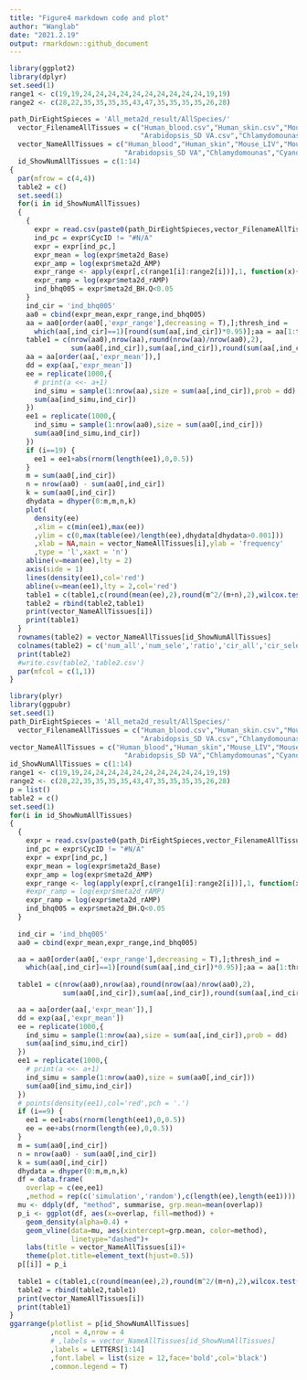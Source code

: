 ```yaml
---
title: "Figure4 markdown code and plot"
author: "Wanglab"
date: "2021.2.19"
output: rmarkdown::github_document
---
```


```r
library(ggplot2)
library(dplyr)
set.seed(1)
range1 <- c(19,19,24,24,24,24,24,24,24,24,24,24,19,19)
range2 <- c(28,22,35,35,35,35,43,47,35,35,35,35,26,28)

path_DirEightSpieces = 'All_meta2d_result/AllSpecies/'
  vector_FilenameAllTissues = c("Human_blood.csv","Human_skin.csv","Mouse_LIV.csv","Mouse_KID.csv","Fly_old.csv","Fly_young.csv","Yeast_high.csv","Yeast_low.csv","Neurospora.csv","Arabidopsis_SD LEAF.csv","Arabidopsis_SD M.csv",
                                "Arabidopsis_SD VA.csv","Chlamydomounas.csv","Cyanobacteria.csv")
  vector_NameAllTissues = c("Human_blood","Human_skin","Mouse_LIV","Mouse_KID","Fly_old","Fly_young","Yeast_high","Yeast_low","Neurospora","Arabidopsis_SD LEAF","Arabidopsis_SD M",
                            "Arabidopsis_SD VA","Chlamydomounas","Cyanobacteria")
  id_ShowNumAllTissues = c(1:14)
{
  par(mfrow = c(4,4))
  table2 = c()
  set.seed(1)
  for(i in id_ShowNumAllTissues)
  {
    {
      expr = read.csv(paste0(path_DirEightSpieces,vector_FilenameAllTissues[i]))
      ind_pc = expr$CycID != "#N/A"
      expr = expr[ind_pc,]   
      expr_mean = log(expr$meta2d_Base)
      expr_amp = log(expr$meta2d_AMP)
      expr_range <- apply(expr[,c(range1[i]:range2[i])],1, function(x){return(max(x) - min(x))})
      expr_ramp = log(expr$meta2d_rAMP)
      ind_bhq005 = expr$meta2d_BH.Q<0.05
    }
    ind_cir = 'ind_bhq005'
    aa0 = cbind(expr_mean,expr_range,ind_bhq005)
    aa = aa0[order(aa0[,'expr_range'],decreasing = T),];thresh_ind =
      which(aa[,ind_cir]==1)[round(sum(aa[,ind_cir])*0.95)];aa = aa[1:thresh_ind,]
    table1 = c(nrow(aa0),nrow(aa),round(nrow(aa)/nrow(aa0),2),
               sum(aa0[,ind_cir]),sum(aa[,ind_cir]),round(sum(aa[,ind_cir])/sum(aa0[,ind_cir]),2))
    aa = aa[order(aa[,'expr_mean']),]
    dd = exp(aa[,'expr_mean'])
    ee = replicate(1000,{
      # print(a <<- a+1)
      ind_simu = sample(1:nrow(aa),size = sum(aa[,ind_cir]),prob = dd)
      sum(aa[ind_simu,ind_cir])
    })
    ee1 = replicate(1000,{
      ind_simu = sample(1:nrow(aa0),size = sum(aa0[,ind_cir]))
      sum(aa0[ind_simu,ind_cir])
    })
    if (i==19) {
      ee1 = ee1+abs(rnorm(length(ee1),0,0.5))
    }
    m = sum(aa0[,ind_cir])
    n = nrow(aa0) - sum(aa0[,ind_cir])
    k = sum(aa0[,ind_cir])
    dhydata = dhyper(0:m,m,n,k) 
    plot(
      density(ee)
      ,xlim = c(min(ee1),max(ee))
      ,ylim = c(0,max(table(ee)/length(ee),dhydata[dhydata>0.001]))
      ,xlab = NA,main = vector_NameAllTissues[i],ylab = 'frequency'
      ,type = 'l',xaxt = 'n')
    abline(v=mean(ee),lty = 2)
    axis(side = 1)
    lines(density(ee1),col='red')
    abline(v=mean(ee1),lty = 2,col='red')
    table1 = c(table1,c(round(mean(ee),2),round(m^2/(m+n),2),wilcox.test(ee,mu = round(m^2/(m+n),2))$p.value,max(ee)))
    table2 = rbind(table2,table1)
    print(vector_NameAllTissues[i])
    print(table1)
  }
  rownames(table2) = vector_NameAllTissues[id_ShowNumAllTissues]
  colnames(table2) = c('num_all','num_sele','ratio','cir_all','cir_sele','ratio_cir','cir_real','cir_simu','wilcox-test.p','cir_RealMax')
  print(table2)
  #write.csv(table2,'table2.csv')
  par(mfcol = c(1,1))
} 
```

```r
library(plyr)
library(ggpubr)
set.seed(1)
path_DirEightSpieces = 'All_meta2d_result/AllSpecies/'
  vector_FilenameAllTissues = c("Human_blood.csv","Human_skin.csv","Mouse_LIV.csv","Mouse_KID.csv","Fly_old.csv","Fly_young.csv","Yeast_high.csv","Yeast_low.csv","Neurospora.csv","Arabidopsis_SD LEAF.csv","Arabidopsis_SD M.csv",
                                "Arabidopsis_SD VA.csv","Chlamydomounas.csv","Cyanobacteria.csv")
vector_NameAllTissues = c("Human_blood","Human_skin","Mouse_LIV","Mouse_KID","Fly_old","Fly_young","Yeast_high","Yeast_low","Neurospora","Arabidopsis_SD LEAF","Arabidopsis_SD M",
                            "Arabidopsis_SD VA","Chlamydomounas","Cyanobacteria")
id_ShowNumAllTissues = c(1:14)
range1 <- c(19,19,24,24,24,24,24,24,24,24,24,24,19,19)
range2 <- c(28,22,35,35,35,35,43,47,35,35,35,35,26,28)
p = list()
table2 = c()
set.seed(1)
for(i in id_ShowNumAllTissues)
{
  {
    expr = read.csv(paste0(path_DirEightSpieces,vector_FilenameAllTissues[i]))
    ind_pc = expr$CycID != "#N/A"
    expr = expr[ind_pc,]    
    expr_mean = log(expr$meta2d_Base)
    expr_amp = log(expr$meta2d_AMP)
    expr_range <- log(apply(expr[,c(range1[i]:range2[i])],1, function(x){return(max(x) - min(x))}))
    #expr_ramp = log(expr$meta2d_rAMP)
    expr_ramp = log(expr$meta2d_rAMP)
    ind_bhq005 = expr$meta2d_BH.Q<0.05
  }
 
  ind_cir = 'ind_bhq005'
  aa0 = cbind(expr_mean,expr_range,ind_bhq005)

  aa = aa0[order(aa0[,'expr_range'],decreasing = T),];thresh_ind = 
    which(aa[,ind_cir]==1)[round(sum(aa[,ind_cir])*0.95)];aa = aa[1:thresh_ind,]
  
  table1 = c(nrow(aa0),nrow(aa),round(nrow(aa)/nrow(aa0),2),
             sum(aa0[,ind_cir]),sum(aa[,ind_cir]),round(sum(aa[,ind_cir])/sum(aa0[,ind_cir]),2))

  aa = aa[order(aa[,'expr_mean']),]
  dd = exp(aa[,'expr_mean'])
  ee = replicate(1000,{
    ind_simu = sample(1:nrow(aa),size = sum(aa[,ind_cir]),prob = dd)
    sum(aa[ind_simu,ind_cir])
  })
  ee1 = replicate(1000,{
    # print(a <<- a+1)
    ind_simu = sample(1:nrow(aa0),size = sum(aa0[,ind_cir]))
    sum(aa0[ind_simu,ind_cir])
  })
  # points(density(ee1),col='red',pch = '.')
  if (i==9) {
    ee1 = ee1+abs(rnorm(length(ee1),0,0.5))
    ee = ee+abs(rnorm(length(ee),0,0.5))
  }
  m = sum(aa0[,ind_cir])
  n = nrow(aa0) - sum(aa0[,ind_cir])
  k = sum(aa0[,ind_cir])
  dhydata = dhyper(0:m,m,n,k)
  df = data.frame(
    overlap = c(ee,ee1)
    ,method = rep(c('simulation','random'),c(length(ee),length(ee1))))
  mu <- ddply(df, "method", summarise, grp.mean=mean(overlap))
  p_i <- ggplot(df, aes(x=overlap, fill=method)) +
    geom_density(alpha=0.4) + 
    geom_vline(data=mu, aes(xintercept=grp.mean, color=method),
               linetype="dashed")+ 
    labs(title = vector_NameAllTissues[i])+
    theme(plot.title=element_text(hjust=0.5))
  p[[i]] = p_i
  
  table1 = c(table1,c(round(mean(ee),2),round(m^2/(m+n),2),wilcox.test(ee,mu = round(m^2/(m+n),2))$p.value,max(ee)))
  table2 = rbind(table2,table1)
  print(vector_NameAllTissues[i])
  print(table1)
}
ggarrange(plotlist = p[id_ShowNumAllTissues]
          ,ncol = 4,nrow = 4
          # ,labels = vector_NameAllTissues[id_ShowNumAllTissues]
          ,labels = LETTERS[1:14]
          ,font.label = list(size = 12,face='bold',col='black')
          ,common.legend = T)

```